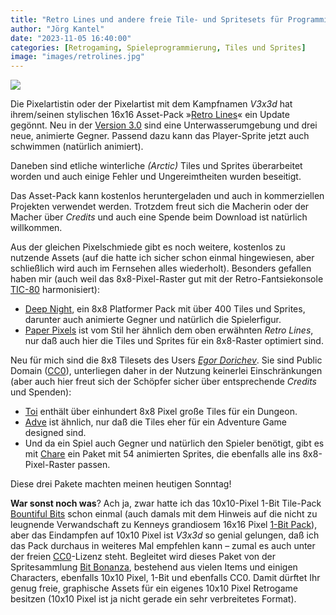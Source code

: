 ```yaml
---
title: "Retro Lines und andere freie Tile- und Spritesets für Programmierer von Retrospielen"
author: "Jörg Kantel"
date: "2023-11-05 16:40:00"
categories: [Retrogaming, Spieleprogrammierung, Tiles und Sprites]
image: "images/retrolines.jpg"
---
```


[![](images/retrolines-b.jpg)](https://img.itch.zone/aW1nLzEzOTEwNzE3LnBuZw==/original/2bvNCJ.png)

Die Pixelartistin oder der Pixelartist mit dem Kampfnamen *V3x3d* hat ihrem/seinen stylischen 16x16 Asset-Pack »[Retro Lines](https://v3x3d.itch.io/retro-lines)« ein Update gegönnt. Neu in der [Version 3.0](https://v3x3d.itch.io/retro-lines/devlog/630925/041123-v30-underwater-and-winter-environment) sind eine Unterwasserumgebung und drei neue, animierte Gegner. Passend dazu kann das Player-Sprite jetzt auch schwimmen (natürlich animiert).

Daneben sind etliche winterliche *(Arctic)* Tiles und Sprites überarbeitet worden und auch einige Fehler und Ungereimtheiten wurden beseitigt.

Das Asset-Pack kann kostenlos heruntergeladen und auch in kommerziellen Projekten verwendet werden. Trotzdem freut sich die Macherin oder der Macher über *Credits* und auch eine Spende beim Download ist natürlich willkommen.

Aus der gleichen Pixelschmiede gibt es noch weitere, kostenlos zu nutzende Assets (auf die hatte ich sicher schon einmal hingewiesen, aber schließlich wird auch im Fernsehen alles wiederholt). Besonders gefallen haben mir (auch weil das 8x8-Pixel-Raster gut mit der Retro-Fantsiekonsole [TIC-80](http://cognitiones.kantel-chaos-team.de/multimedia/spieleprogrammierung/tic80.html) harmonisiert):

- [Deep Night](https://v3x3d.itch.io/deep-night), ein 8x8 Platformer Pack mit über 400 Tiles und Sprites, darunter auch animierte Gegner und natürlich die Spielerfigur.
- [Paper Pixels](https://v3x3d.itch.io/paper-pixels) ist vom Stil her ähnlich dem oben erwähnten *Retro Lines*, nur daß auch hier die Tiles und Sprites für ein 8x8-Raster optimiert sind.

Neu für mich sind die 8x8 Tilesets des Users *[Egor Dorichev](https://egordorichev.itch.io/)*. Sie sind Public Domain ([CC0](https://creativecommons.org/share-your-work/public-domain/cc0/)), unterliegen daher in der Nutzung keinerlei Einschränkungen (aber auch hier freut sich der Schöpfer sicher über entsprechende *Credits* und Spenden):

- [Toi](https://egordorichev.itch.io/toi) enthält über einhundert 8x8 Pixel große Tiles für ein Dungeon.
- [Adve](https://egordorichev.itch.io/adve) ist ähnlich, nur daß die Tiles eher für ein Adventure Game designed sind.
- Und da ein Spiel auch Gegner und natürlich den Spieler benötigt, gibt es mit [Chare](https://egordorichev.itch.io/chare) ein Paket mit 54 animierten Sprites, die ebenfalls alle ins 8x8-Pixel-Raster passen.

Diese drei Pakete machten meinen heutigen Sonntag!

**War sonst noch was**? Ach ja, zwar hatte ich das 10x10-Pixel 1-Bit Tile-Pack [Bountiful Bits](https://v3x3d.itch.io/bountiful-bits) schon einmal (auch damals mit dem Hinweis auf die nicht zu leugnende Verwandschaft zu Kenneys grandiosem 16x16 Pixel [1-Bit Pack](https://www.kenney.nl/assets/1-bit-pack)), aber das Eindampfen auf 10x10 Pixel ist *V3x3d* so genial gelungen, daß ich das Pack durchaus in weiteres Mal empfehlen kann -- zumal es auch unter der freien [CC0](https://creativecommons.org/public-domain/cc0/)-Lizenz steht. Begleitet wird dieses Paket von der Spritesammlung [Bit Bonanza](https://v3x3d.itch.io/bit-bonanza), bestehend aus vielen Items und einigen Characters, ebenfalls 10x10 Pixel, 1-Bit und ebenfalls CC0. Damit dürftet Ihr genug freie, graphische Assets für ein eigenes 10x10 Pixel Retrogame besitzen (10x10 Pixel ist ja nicht gerade ein sehr verbreitetes Format).